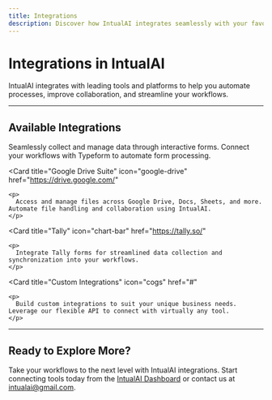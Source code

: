 ```yaml
---
title: Integrations
description: Discover how IntualAI integrates seamlessly with your favorite tools to enhance workflows and collaboration.
---
```


# Integrations in IntualAI

IntualAI integrates with leading tools and platforms to help you automate processes, improve collaboration, and streamline your workflows.

---

## Available Integrations

<CardGroup cols={2}>
  <Card
    title="Typeform"
    icon="page"
    href="https://www.typeform.com/"
  >
    <p>
      Seamlessly collect and manage data through interactive forms. Connect your workflows with Typeform to automate form processing.
    </p>
  </Card>

  <Card
    title="Google Drive Suite"
    icon="google-drive"
    href="https://drive.google.com/"
  >
    <p>
      Access and manage files across Google Drive, Docs, Sheets, and more. Automate file handling and collaboration using IntualAI.
    </p>
  </Card>

  <Card
    title="Tally"
    icon="chart-bar"
    href="https://tally.so/"
  >
    <p>
      Integrate Tally forms for streamlined data collection and synchronization into your workflows.
    </p>
  </Card>

  <Card
    title="Custom Integrations"
    icon="cogs"
    href="#"
  >
    <p>
      Build custom integrations to suit your unique business needs. Leverage our flexible API to connect with virtually any tool.
    </p>
  </Card>
</CardGroup>

---

## Ready to Explore More?

Take your workflows to the next level with IntualAI integrations. Start connecting tools today from the [IntualAI Dashboard](https://intualai.com/app/projects) or contact us at [intualai@gmail.com](mailto:intualai@gmail.com).
